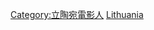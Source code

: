 {{Commons category|Film directors from Lithuania}}

[[Category:立陶宛電影人|Category:立陶宛電影人]]
[[Category:各國電影導演|Lithuania]]